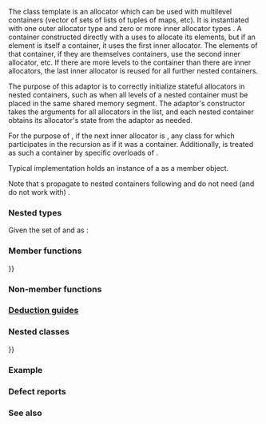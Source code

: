 {{cpp/title|scoped_allocator_adaptor}}
{{cpp/memory/scoped_allocator_adaptor/navbar}}
{{ddcl|header=scoped_allocator|since=c++11|1=
template&lt; class OuterAlloc, class... InnerAllocs &gt;
class scoped_allocator_adaptor
    : public OuterAlloc;
}}

The {{tt|std::scoped_allocator_adaptor}} class template is an allocator which can be used with multilevel containers (vector of sets of lists of tuples of maps, etc). It is instantiated with one outer allocator type {{tt|OuterAlloc}} and zero or more inner allocator types {{tt|InnerAlloc...}}. A container constructed directly with a {{tt|scoped_allocator_adaptor}} uses {{tt|OuterAlloc}} to allocate its elements, but if an element is itself a container, it uses the first inner allocator. The elements of that container, if they are themselves containers, use the second inner allocator, etc. If there are more levels to the container than there are inner allocators, the last inner allocator is reused for all further nested containers.

The purpose of this adaptor is to correctly initialize stateful allocators in nested containers, such as when all levels of a nested container must be placed in the same shared memory segment. The adaptor's constructor takes the arguments for all allocators in the list, and each nested container obtains its allocator's state from the adaptor as needed.

For the purpose of {{tt|scoped_allocator_adaptor}}, if the next inner allocator is {{tt|A}}, any class {{tt|T}} for which {{c|1=std::uses_allocator&lt;T,A&gt;::value == true}} participates in the recursion as if it was a container. Additionally, {{lc|std::pair}} is treated as such a container by specific overloads of {{l2tt|cpp/memory/scoped_allocator_adaptor/construct}}.

Typical implementation holds an instance of a {{tt|std::scoped_allocator_adaptor&lt;InnerAllocs...&gt;}} as a member object.

Note that {{ltt|cpp/memory/polymorphic_allocator|std::pmr::polymorphic_allocator}}s propagate to nested containers following {{lsd|cpp/memory/uses allocator#Uses-allocator construction}} and do not need (and do not work with) {{tt|std::scoped_allocator_adaptor}}.

===Nested types===
{{dsc begin}}
{{dsc hitem|Type|Definition}}
{{dsc|{{tt|outer_allocator_type}}|{{tt|OuterAlloc}}}}
{{dsc|{{tt|inner_allocator_type}}|
* {{c/core|scoped_allocator_adaptor&lt;OuterAlloc&gt;}} if {{c|1=sizeof...(InnerAllocs)}} is zero
* {{c/core|scoped_allocator_adaptor&lt;InnerAllocs...&gt;}} otherwise}}
{{dsc|{{tt|value_type}}|{{c/core|std::allocator_traits&lt;OuterAlloc&gt;::value_type}}}}
{{dsc|{{tt|size_type}}|{{c/core|std::allocator_traits&lt;OuterAlloc&gt;::size_type}}}}
{{dsc|{{tt|difference_type}}|{{c/core|std::allocator_traits&lt;OuterAlloc&gt;::difference_type}}}}
{{dsc|{{tt|pointer}}|{{c/core|std::allocator_traits&lt;OuterAlloc&gt;::pointer}}}}
{{dsc|{{tt|const_pointer}}|{{c/core|std::allocator_traits&lt;OuterAlloc&gt;::const_pointer}}}}
{{dsc|{{tt|void_pointer}}|{{c/core|std::allocator_traits&lt;OuterAlloc&gt;::void_pointer}}}}
{{dsc|{{tt|const_void_pointer}}|{{c/core|std::allocator_traits&lt;OuterAlloc&gt;::const_void_pointer}}}}
{{dsc end}}


Given the set of {{tt|OuterAlloc}} and {{tt|InnerAlloc...}} as {{tt|Allocs}}:
{{dsc begin}}
{{dsc hitem|Type|Definition}}
{{dsc|{{tt|propagate_on_container_copy_assignment}}|
* {{lc|std::true_type}} if there exists a type {{tt|A}} in {{tt|Allocs}} such that {{c multi|std::allocator_traits&lt;A&gt;::|    propagate_on_container_copy_assignment::value}} is {{c|true}}
* {{lc|std::false_type}} otherwise}}
{{dsc|{{tt|propagate_on_container_move_assignment}}|
* {{lc|std::true_type}} if there exists a type {{tt|A}} in {{tt|Allocs}} such that {{c multi|std::allocator_traits&lt;A&gt;::|    propagate_on_container_move_assignment::value}} is {{c|true}}
* {{lc|std::false_type}} otherwise}}
{{dsc|{{tt|propagate_on_container_swap}}|
* {{lc|std::true_type}} if there exists a type {{tt|A}} in {{tt|Allocs}} such that {{c multi|std::allocator_traits&lt;A&gt;::|    propagate_on_container_swap::value}} is {{c|true}}
* {{lc|std::false_type}} otherwise}}
{{dsc|{{tt|is_always_equal}}|
* {{lc|std::true_type}} if there exists a type {{tt|A}} in {{tt|Allocs}} such that {{c multi|std::allocator_traits&lt;A&gt;::|    is_always_equal::value}} is {{c|true}}
* {{lc|std::false_type}} otherwise}}
{{dsc end}}

===Member functions===
{{dsc begin}}
{{dsc inc|cpp/memory/scoped_allocator_adaptor/dsc scoped_allocator_adaptor}}
{{dsc inc|cpp/memory/scoped_allocator_adaptor/dsc ~scoped_allocator_adaptor}}
{{dsc inc|cpp/memory/scoped_allocator_adaptor/dsc operator{{=}}}}
{{dsc inc|cpp/memory/scoped_allocator_adaptor/dsc inner_allocator}}
{{dsc inc|cpp/memory/scoped_allocator_adaptor/dsc outer_allocator}}
{{dsc inc|cpp/memory/scoped_allocator_adaptor/dsc allocate}}
{{dsc inc|cpp/memory/scoped_allocator_adaptor/dsc deallocate}}
{{dsc inc|cpp/memory/scoped_allocator_adaptor/dsc max_size}}
{{dsc inc|cpp/memory/scoped_allocator_adaptor/dsc construct}}
{{dsc inc|cpp/memory/scoped_allocator_adaptor/dsc destroy}}
{{dsc inc|cpp/memory/scoped_allocator_adaptor/dsc select_on_container_copy_construction}}
{{dsc h2|Exposition-only function templates}}
{{dsc expos mem fun|cpp/memory/scoped_allocator_adaptor/helpers|title=''outermost''|obtains the outermost allocator}}
{{dsc expos mem fun|cpp/memory/scoped_allocator_adaptor/helpers|title=''outermost-construct''|constructs an object using the outermost allocator}}
{{dsc expos mem fun|cpp/memory/scoped_allocator_adaptor/helpers|title=''outermost-destroy''|destroys an object using the outermost allocator}}
{{dsc end}}

===Non-member functions===
{{dsc begin}}
{{dsc inc|cpp/memory/scoped_allocator_adaptor/dsc operator cmp}}
{{dsc end}}

===[[cpp/memory/scoped_allocator_adaptor/deduction guides|Deduction guides]]{{mark since c++17}}===

===Nested classes===
{{dsc begin}}
{{dsc hitem|Class|Definition}}
{{dsc|{{tt|rebind}}{{nbsp}}|{{c|
template&lt; class T &gt;
struct rebind
{
    using other {{=}} scoped_allocator_adaptor
                      &lt;std::allocator_traits&lt;OuterAlloc&gt;::template rebind_alloc&lt;T&gt;, 
                       InnerAllocs...&gt;;
};
}}
}}
{{dsc end}}

===Example===
{{example
|code=
#include &lt;boost/interprocess/allocators/adaptive_pool.hpp&gt;
#include &lt;boost/interprocess/managed_shared_memory.hpp&gt;
#include &lt;scoped_allocator&gt;
#include &lt;vector&gt;

namespace bi = boost::interprocess;

template&lt;class T&gt;
using alloc = bi::adaptive_pool&lt;T, bi::managed_shared_memory::segment_manager&gt;;

using ipc_row = std::vector&lt;int, alloc&lt;int&gt;&gt;;

using ipc_matrix = std::vector&lt;ipc_row, std::scoped_allocator_adaptor&lt;alloc&lt;ipc_row&gt;&gt;&gt;;

int main()
{
    bi::managed_shared_memory s(bi::create_only, "Demo", 65536);
    
    // create vector of vectors in shared memory
    ipc_matrix v(s.get_segment_manager());
    
    // for all these additions, the inner vectors obtain their allocator arguments
    // from the outer vector's scoped_allocator_adaptor
    v.resize(1);
    v[0].push_back(1);
    v.emplace_back(2);
    std::vector&lt;int&gt; local_row = {1, 2, 3};
    v.emplace_back(local_row.begin(), local_row.end());
    
    bi::shared_memory_object::remove("Demo");
}
}}

===Defect reports===
{{dr list begin}}
{{dr list item|wg=lwg|std=C++11|dr=2108|before=there was no way to show if {{tt|scoped_allocator_adaptor}} is stateless|after=provided {{tt|is_always_equal}}}}
{{dr list end}}

===See also===
{{dsc begin}}
{{dsc inc|cpp/memory/dsc allocator_traits}}
{{dsc inc|cpp/memory/dsc uses_allocator}}
{{dsc inc|cpp/memory/dsc allocator}}
{{dsc end}}

{{langlinks|de|es|fr|it|ja|pt|ru|zh}}